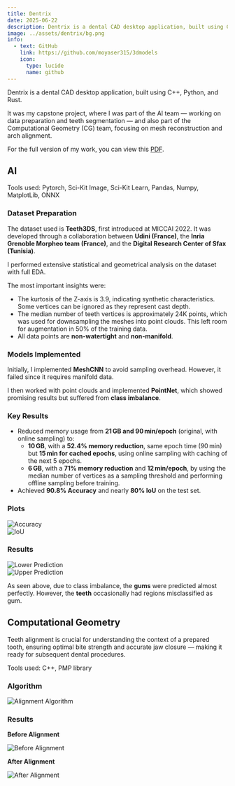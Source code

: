 ```yaml
---
title: Dentrix
date: 2025-06-22
description: Dentrix is a dental CAD desktop application, built using C++, Python, and Rust.
image: ../assets/dentrix/bg.png
info:
  - text: GitHub
    link: https://github.com/moyaser315/3dmodels
    icon:
      type: lucide
      name: github
---
```



Dentrix is a dental CAD desktop application, built using C++, Python, and Rust.

It was my capstone project, where I was part of the AI team — working on data preparation and teeth segmentation — and also part of the Computational Geometry (CG) team, focusing on mesh reconstruction and arch alignment.

For the full version of my work, you can view this [PDF](https://drive.google.com/file/d/13BsfVloyzeu3lFfAb5GM3gu4a_x9m1jc/view?usp=sharing).

## AI

Tools used: Pytorch, Sci-Kit Image, Sci-Kit Learn, Pandas, Numpy, MatplotLib, ONNX

### Dataset Preparation

The dataset used is **Teeth3DS**, first introduced at MICCAI 2022. It was developed through a collaboration between **Udini (France)**, the **Inria Grenoble Morpheo team (France)**, and the **Digital Research Center of Sfax (Tunisia)**.

I performed extensive statistical and geometrical analysis on the dataset with full EDA.

The most important insights were:

- The kurtosis of the Z-axis is 3.9, indicating synthetic characteristics. Some vertices can be ignored as they represent cast depth.  
- The median number of teeth vertices is approximately 24K points, which was used for downsampling the meshes into point clouds. This left room for augmentation in 50% of the training data.
- All data points are **non-watertight** and **non-manifold**.

### Models Implemented

Initially, I implemented **MeshCNN** to avoid sampling overhead. However, it failed since it requires manifold data.

I then worked with point clouds and implemented **PointNet**, which showed promising results but suffered from **class imbalance**.

### Key Results

- Reduced memory usage from **21 GB and 90 min/epoch** (original, with online sampling) to:
  - **10 GB**, with a **52.4% memory reduction**, same epoch time (90 min) but **15 min for cached epochs**, using online sampling with caching of the next 5 epochs.
  - **6 GB**, with a **71% memory reduction** and **12 min/epoch**, by using the median number of vertices as a sampling threshold and performing offline sampling before training.
- Achieved **90.8% Accuracy** and nearly **80% IoU** on the test set.



### Plots

<div
  style={{
    display: 'flex',
    flexWrap: 'wrap',
    gap: '1rem',
    justifyContent: 'center',
  }}
>
  <div style={{ flex: '1 1 200px', maxWidth: '400px' }}>
    <Image src={acc} alt="Accuracy" width={400} />
  </div>
  <div style={{ flex: '1 1 200px', maxWidth: '400px' }}>
    <Image src={iou} alt="IoU" width={400} />
  </div>
</div>

### Results

<div
  style={{
    display: 'flex',
    flexWrap: 'wrap',
    gap: '1rem',
    justifyContent: 'center',
  }}
>
  <div style={{ flex: '1 1 200px', maxWidth: '400px' }}>
    <Image src={lower} alt="Lower Prediction" width={400} />
  </div>
  <div style={{ flex: '1 1 200px', maxWidth: '400px' }}>
    <Image src={upper} alt="Upper Prediction" width={400} />
  </div>
</div>

As seen above, due to class imbalance, the **gums** were predicted almost perfectly. However, the **teeth** occasionally had regions misclassified as gum.

## Computational Geometry

Teeth alignment is crucial for understanding the context of a prepared tooth, ensuring optimal bite strength and accurate jaw closure — making it ready for subsequent dental procedures.

Tools used: C++, PMP library
### Algorithm

<div
  style={{
    display: 'flex',
    flexWrap: 'wrap',
    gap: '1rem',
    justifyContent: 'left',
  }}
>
  <div style={{ flex: '1 1 200px', maxWidth: '600px', background: 'white' }}>
    <Image src={algo} alt="Alignment Algorithm" />
  </div>
</div>

### Results

<div
  style={{
    display: 'flex',
    flexWrap: 'wrap',
    gap: '2rem',
    justifyContent: 'center',
    alignItems: 'center',
  }}
>
  <div style={{ textAlign: 'center', maxWidth: '400px' }}>
    <p><strong>Before Alignment</strong></p>
    <Image src={before} alt="Before Alignment" width={400} />
  </div>
  <div style={{ textAlign: 'center', maxWidth: '400px' }}>
    <p><strong>After Alignment</strong></p>
    <Image src={after} alt="After Alignment" width={400} />
  </div>
</div>


